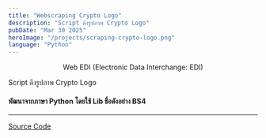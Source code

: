 ```yaml
---
title: "Webscraping Crypto Logo"
description: "Script ดึงรูปภาพ Crypto Logo"
pubDate: "Mar 30 2025"
heroImage: "/projects/scraping-crypto-logo.png"
language: "Python"
---
```


<center>Web EDI (Electronic Data Interchange: EDI)</center>
<p />
Script ดึงรูปภาพ Crypto Logo

#### พัฒนาจากภาษา **Python** โดยใช้ Lib ชื่อดังอย่าง **BS4**

---

[Source Code](https://github.com/abe27/webscrping-token-icon)
